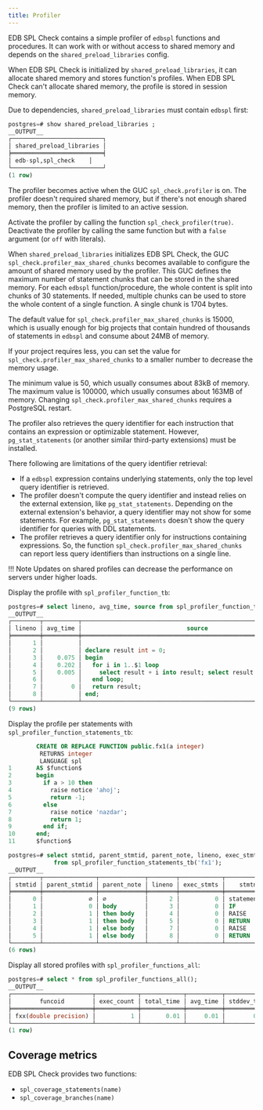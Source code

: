 ```yaml
---
title: Profiler
---
```


EDB SPL Check contains a simple profiler of `edbspl` functions and procedures. It can work with or without access to shared memory and depends on the `shared_preload_libraries` config. 

When EDB SPL Check is initialized by `shared_preload_libraries`, it can allocate shared memory and stores function's profiles. When EDB SPL Check can't allocate shared memory, the profile is stored in session memory. 

Due to dependencies, `shared_preload_libraries` must contain `edbspl` first: 

```sql
postgres=# show shared_preload_libraries ;
__OUTPUT__
┌──────────────────────────┐
│ shared_preload_libraries │
╞══════════════════════════╡
│ edb-spl,spl_check    │
└──────────────────────────┘
(1 row)
```

The profiler becomes active when the GUC `spl_check.profiler` is on. The profiler doesn't required shared memory, but if there's not enough shared memory, then the profiler is limited to an active session. 

Activate the profiler by calling the function `spl_check_profiler(true)`. Deactivate the profiler by calling the same function but with a `false` argument (or `off` with literals). 

When `shared_preload_libraries` initializes EDB SPL Check, the GUC `spl_check.profiler_max_shared_chunks` becomes available to configure the amount of shared memory used by the profiler. This GUC defines the maximum number of statement chunks that can be stored in the shared memory. For each `edbspl` function/procedure, the whole content is split into chunks of 30 statements. If needed, multiple chunks can be used to store the whole content of a single function. A single chunk is 1704 bytes. 

The default value for `spl_check.profiler_max_shared_chunks` is 15000, which is usually enough for big projects that contain hundred of thousands of statements in `edbspl` and consume about 24MB of memory. 

If your project requires less, you can set the value for `spl_check.profiler_max_shared_chunks` to a smaller number to decrease the memory usage. 

The minimum value is 50, which usually consumes about 83kB of memory. The maximum value is 100000, which usually consumes about 163MB of memory. Changing `spl_check.profiler_max_shared_chunks` requires a PostgreSQL restart. 

The profiler also retrieves the query identifier for each instruction that contains an expression or optimizable statement. However, `pg_stat_statements` (or another similar third-party extensions) must be installed. 

There following are limitations of the query identifier retrieval: 

- If a `edbspl` expression contains underlying statements, only the top level query identifier is retrieved. 
- The profiler doesn't compute the query identifier and instead relies on the external extension, like `pg_stat_statements`. Depending on the external extension's behavior, a query identifier may not show for some statements. For example, `pg_stat_statements` doesn't show the query identifier for queries with DDL statements. 
- The profiler retrieves a query identifier only for instructions containing expressions. So, the function `spl_check.profiler_max_shared_chunks` can report less query identifiers than instructions on a single line. 

!!! Note 
    Updates on shared profiles can decrease the performance on servers under higher loads. 

Display the profile with `spl_profiler_function_tb`:

```sql
postgres=# select lineno, avg_time, source from spl_profiler_function_tb('fx(int)');
__OUTPUT__
┌────────┬──────────┬───────────────────────────────────────────────────────────────────┐
│ lineno │ avg_time │                              source                               │
╞════════╪══════════╪═══════════════════════════════════════════════════════════════════╡
│      1 │          │                                                                   │
│      2 │          │ declare result int = 0;                                           │
│      3 │    0.075 │ begin                                                             │
│      4 │    0.202 │   for i in 1..$1 loop                                             │
│      5 │    0.005 │     select result + i into result; select result + i into result; │
│      6 │          │   end loop;                                                       │
│      7 │        0 │   return result;                                                  │
│      8 │          │ end;                                                              │
└────────┴──────────┴───────────────────────────────────────────────────────────────────┘
(9 rows)
```

Display the profile per statements with `spl_profiler_function_statements_tb`:

```sql
        CREATE OR REPLACE FUNCTION public.fx1(a integer)
         RETURNS integer
         LANGUAGE spl
1       AS $function$
2       begin
3         if a > 10 then
4           raise notice 'ahoj';
5           return -1;
6         else
7           raise notice 'nazdar';
8           return 1;
9         end if;
10      end;
11      $function$

postgres=# select stmtid, parent_stmtid, parent_note, lineno, exec_stmts, stmtname
             from spl_profiler_function_statements_tb('fx1');
__OUTPUT__
┌────────┬───────────────┬─────────────┬────────┬────────────┬─────────────────┐
│ stmtid │ parent_stmtid │ parent_note │ lineno │ exec_stmts │    stmtname     │
╞════════╪═══════════════╪═════════════╪════════╪════════════╪═════════════════╡
│      0 │             ∅ │ ∅           │      2 │          0 │ statement block │
│      1 │             0 │ body        │      3 │          0 │ IF              │
│      2 │             1 │ then body   │      4 │          0 │ RAISE           │
│      3 │             1 │ then body   │      5 │          0 │ RETURN          │
│      4 │             1 │ else body   │      7 │          0 │ RAISE           │
│      5 │             1 │ else body   │      8 │          0 │ RETURN          │
└────────┴───────────────┴─────────────┴────────┴────────────┴─────────────────┘
(6 rows)
```

Display all stored profiles with `spl_profiler_functions_all`:

```sql
postgres=# select * from spl_profiler_functions_all();
__OUTPUT__
┌───────────────────────┬────────────┬────────────┬──────────┬─────────────┬──────────┬──────────┐
│        funcoid        │ exec_count │ total_time │ avg_time │ stddev_time │ min_time │ max_time │
╞═══════════════════════╪════════════╪════════════╪══════════╪═════════════╪══════════╪══════════╡
│ fxx(double precision) │          1 │       0.01 │     0.01 │        0.00 │     0.01 │     0.01 │
└───────────────────────┴────────────┴────────────┴──────────┴─────────────┴──────────┴──────────┘
(1 row)
```

## Coverage metrics

EDB SPL Check provides two functions:

- `spl_coverage_statements(name)`
- `spl_coverage_branches(name)`